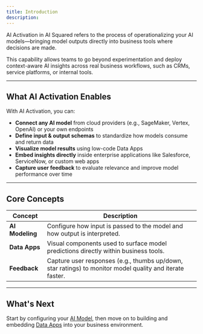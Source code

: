 ```yaml
---
title: Introduction
description: 
---
```


AI Activation in AI Squared refers to the process of operationalizing your AI models—bringing model outputs directly into business tools where decisions are made.

This capability allows teams to go beyond experimentation and deploy context-aware AI insights across real business workflows, such as CRMs, service platforms, or internal tools.

---

## What AI Activation Enables

With AI Activation, you can:

- **Connect any AI model** from cloud providers (e.g., SageMaker, Vertex, OpenAI) or your own endpoints
- **Define input & output schemas** to standardize how models consume and return data
- **Visualize model results** using low-code Data Apps
- **Embed insights directly** inside enterprise applications like Salesforce, ServiceNow, or custom web apps
- **Capture user feedback** to evaluate relevance and improve model performance over time

---

## Core Concepts

| Concept        | Description |
|----------------|-------------|
| **AI Modeling** | Configure how input is passed to the model and how output is interpreted. |
| **Data Apps** | Visual components used to surface model predictions directly within business tools. |
| **Feedback** | Capture user responses (e.g., thumbs up/down, star ratings) to monitor model quality and iterate faster. |

---

## What's Next

Start by configuring your [AI Model](./ai-modeling), then move on to building and embedding [Data Apps](./data-apps) into your business environment.

